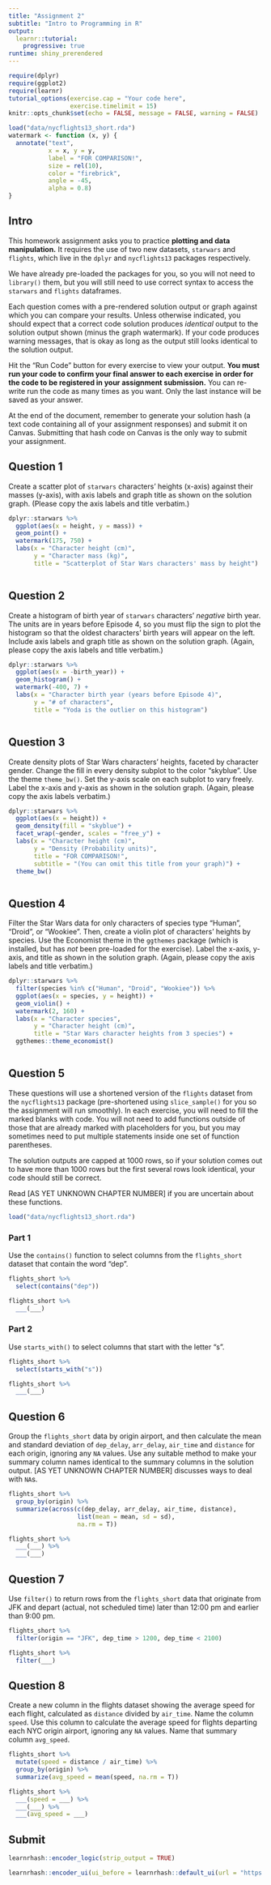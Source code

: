 ```yaml
---
title: "Assignment 2"
subtitle: "Intro to Programming in R"
output:
  learnr::tutorial:
    progressive: true
runtime: shiny_prerendered
---
```


```r
require(dplyr)
require(ggplot2)
require(learnr)
tutorial_options(exercise.cap = "Your code here",
                 exercise.timelimit = 15)
knitr::opts_chunk$set(echo = FALSE, message = FALSE, warning = FALSE)

load("data/nycflights13_short.rda")
watermark <- function (x, y) {
  annotate("text",
           x = x, y = y,
           label = "FOR COMPARISON!",
           size = rel(10),
           color = "firebrick",
           angle = -45,
           alpha = 0.8)
}
```

## Intro

This homework assignment asks you to practice **plotting and data manipulation.** It requires the use of two new datasets, `starwars` and `flights`, which live in the `dplyr` and `nycflights13` packages respectively.

We have already pre-loaded the packages for you, so you will not need to `library()` them, but you will still need to use correct syntax to access the `starwars` and `flights` dataframes.

Each question comes with a pre-rendered solution output or graph against which you can compare your results. Unless otherwise indicated, you should expect that a correct code solution produces _identical_ output to the solution output shown (minus the graph watermark). If your code produces warning messages, that is okay as long as the output still looks identical to the solution output.

Hit the "Run Code" button for every exercise to view your output. **You must run your code to confirm your final answer to each exercise in order for the code to be registered in your assignment submission.** You can re-write run the code as many times as you want. Only the last instance will be saved as your answer.

At the end of the document, remember to generate your solution hash (a text code containing all of your assignment responses) and submit it on Canvas. Submitting that hash code on Canvas is the only way to submit your assignment.

## Question 1

Create a scatter plot of `starwars` characters' heights (x-axis) against their masses (y-axis), with axis labels and graph title as shown on the solution graph. (Please copy the axis labels and title verbatim.)

```r
dplyr::starwars %>% 
  ggplot(aes(x = height, y = mass)) +
  geom_point() +
  watermark(175, 750) +
  labs(x = "Character height (cm)",
       y = "Character mass (kg)",
       title = "Scatterplot of Star Wars characters' mass by height")
```

```r

```

## Question 2

Create a histogram of birth year of `starwars` characters' _negative_ birth year. The units are in years before Episode 4, so you must flip the sign to plot the histogram so that the oldest characters' birth years will appear on the left. Include axis labels and graph title as shown on the solution graph. (Again, please copy the axis labels and title verbatim.)

```r
dplyr::starwars %>% 
  ggplot(aes(x = -birth_year)) +
  geom_histogram() +
  watermark(-400, 7) +
  labs(x = "Character birth year (years before Episode 4)",
       y = "# of characters",
       title = "Yoda is the outlier on this histogram")
```

```r

```

## Question 3

Create density plots of Star Wars characters' heights, faceted by character gender. Change the fill in every density subplot to the color "skyblue". Use the theme `theme_bw()`. Set the y-axis scale on each subplot to vary freely. Label the x-axis and y-axis as shown in the solution graph. (Again, please copy the axis labels verbatim.)

```r
dplyr::starwars %>% 
  ggplot(aes(x = height)) +
  geom_density(fill = "skyblue") +
  facet_wrap(~gender, scales = "free_y") +
  labs(x = "Character height (cm)",
       y = "Density (Probability units)",
       title = "FOR COMPARISON!",
       subtitle = "(You can omit this title from your graph)") +
  theme_bw()
```

```r

```

## Question 4

Filter the Star Wars data for only characters of species type "Human", "Droid", or "Wookiee". Then, create a violin plot of characters' heights by species. Use the Economist theme in the `ggthemes` package (which is installed, but has _not_ been pre-loaded for the exercise). Label the x-axis, y-axis, and title as shown in the solution graph. (Again, please copy the axis labels and title verbatim.)

```r
dplyr::starwars %>% 
  filter(species %in% c("Human", "Droid", "Wookiee")) %>% 
  ggplot(aes(x = species, y = height)) +
  geom_violin() +
  watermark(2, 160) +
  labs(x = "Character species",
       y = "Character height (cm)",
       title = "Star Wars character heights from 3 species") +
  ggthemes::theme_economist()
```

```r

```

## Question 5

These questions will use a shortened version of the `flights` dataset from the `nycflights13` package (pre-shortened using `slice_sample()` for you so the assignment will run smoothly). In each exercise, you will need to fill the marked blanks with code. You will not need to add functions outside of those that are already marked with placeholders for you, but you may sometimes need to put multiple statements inside one set of function parentheses.

The solution outputs are capped at 1000 rows, so if your solution comes out to have more than 1000 rows but the first several rows look identical, your code should still be correct.

Read [AS YET UNKNOWN CHAPTER NUMBER] if you are uncertain about these functions.

```r
load("data/nycflights13_short.rda")
```

### Part 1

Use the `contains()` function to select columns from the `flights_short` dataset that contain the word "dep".

```r
flights_short %>% 
  select(contains("dep"))
```

```r
flights_short %>%
  ___(___)
```

### Part 2

Use `starts_with()` to select columns that start with the letter "s". 

```r
flights_short %>% 
  select(starts_with("s"))
```

```r
flights_short %>%
  ___(___)
```

## Question 6

Group the `flights_short` data by origin airport, and then calculate the mean and standard deviation of `dep_delay`, `arr_delay`, `air_time` and `distance` for each origin, ignoring any `NA` values. Use any suitable method to make your summary column names identical to the summary columns in the solution output. [AS YET UNKNOWN CHAPTER NUMBER] discusses ways to deal with `NA`s.

```r
flights_short %>% 
  group_by(origin) %>% 
  summarize(across(c(dep_delay, arr_delay, air_time, distance),
                   list(mean = mean, sd = sd), 
                   na.rm = T))
```

```r
flights_short %>%
  ___(___) %>% 
  ___(___)
```

## Question 7

Use `filter()` to return rows from the `flights_short` data that originate from JFK and depart (actual, not scheduled time) later than 12:00 pm and earlier than 9:00 pm.

```r
flights_short %>% 
  filter(origin == "JFK", dep_time > 1200, dep_time < 2100)
```

```r
flights_short %>%
  filter(___)
```

## Question 8

Create a new column in the flights dataset showing the average speed for each flight, calculated as `distance` divided by `air_time`. Name the column `speed`. Use this column to calculate the average speed for flights departing each NYC origin airport, ignoring any `NA` values. Name that summary column `avg_speed`.

```r
flights_short %>% 
  mutate(speed = distance / air_time) %>% 
  group_by(origin) %>% 
  summarize(avg_speed = mean(speed, na.rm = T))
```

```r
flights_short %>%
  ___(speed = ___) %>% 
  ___(___) %>% 
  ___(avg_speed = ___)
```

## Submit

```r
learnrhash::encoder_logic(strip_output = TRUE)
```

```r
learnrhash::encoder_ui(ui_before = learnrhash::default_ui(url = "https://courseworks2.columbia.edu/courses/140180/assignments/673024"))
```
